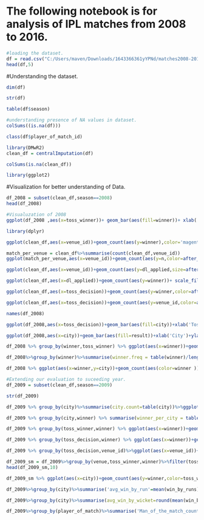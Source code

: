 # The following notebook is for analysis of IPL matches from 2008 to 2016.
```{r}
#loading the dataset.
df = read.csv("C:/Users/maven/Downloads/1643366361yYPNd/matches2008-2016.csv")
head(df,5)
```
#Understanding the dataset.
```{r}
dim(df)
```
```{r}
str(df)
```

```{r}
table(df$season)
```
```{r}
#understanding presence of NA values in dataset.
colSums((is.na(df)))
```
```{r}
class(df$player_of_match_id)
```
```{r}
library(DMwR2)
clean_df = centralImputation(df)
```
```{r}
colSums(is.na(clean_df))
```
```{r}
library(ggplot2)
```

#Visualization for better understanding of Data.
```{r}
df_2008 = subset(clean_df,season==2008)
head(df_2008)
```


```{r}
#Visualuzation of 2008
ggplot(df_2008 ,aes(x=toss_winner))+ geom_bar(aes(fill=winner))+ xlab('Toss Win')+ylab('Wins')+ggtitle('Winning given toss won')
```

```{r}
library(dplyr)
```
```{r}
ggplot(clean_df,aes(x=venue_id))+geom_count(aes(y=winner),color='magenta',alpha=0.5)+xlab('Venues')+ylab('Winner Counts')+theme(axis.text.x = element_text(hjust=1,size=10))
```

```{r}
match_per_venue = clean_df%>%summarise(count(clean_df,venue_id))
ggplot(match_per_venue,aes(x=venue_id))+geom_count(aes(y=n,color=after_stat(n),size=after_stat(n)))+guides(color='legend')+ylab('Matches')+xlab('venue')+ggtitle('Matches per venue')
```
```{r}
ggplot(clean_df,aes(x=venue_id))+geom_count(aes(y=dl_applied,size=after_stat(n),color=after_stat(n)))+guides(color='legend')+xlab('Venue')+ylab('DLS Applied')+ggtitle('Venue with DLS')
```
```{r}
ggplot(clean_df,aes(x=dl_applied))+geom_count(aes(y=winner))+ scale_fill_gradient(low="red", high="yellow")+xlab('DLS')+ylab('Winner')+ggtitle('Winner with DLS')
```
```{r}
ggplot(clean_df,aes(x=toss_decision))+geom_count(aes(y=winner,color=after_stat(n),size=after_stat(n)))+guides(color='legend')+xlab('Toss Decision')+ylab('Winner')+ggtitle('Winners with toss decision')
```

```{r}
ggplot(clean_df,aes(x=toss_decision))+geom_count(aes(y=venue_id,color=after_stat(n),size=after_stat(n)))+guides(color='legend')+xlab('Toss Decision')+ylab('Venue ID wise')+ggtitle('Toss decision taken venue wise')
```
```{r}
names(df_2008)
```

```{r}
ggplot(df_2008,aes(x=toss_decision))+geom_bar(aes(fill=city))+xlab('Toss Decision')+ylab('City Counts')+ggtitle("Decision based on cities")
```
```{r}
ggplot(df_2008,aes(x=city))+geom_bar(aes(fill=result))+xlab('City')+ylab("Result Count")+ggtitle('Results of match citywise')
```

```{r}
df_2008 %>% group_by(winner,toss_winner) %>% ggplot(aes(x=winner))+geom_bar(aes(fill=toss_decision))+xlab('Winner')+ylab('Wining given toss decision')
```

```{r}
df_2008%>%group_by(winner)%>%summarise(winner.freq = table(winner)/length(df_2008$winner))%>%ggplot(aes(x=winner,y=winner.freq))+geom_col()+xlab('Winner')+ylab('Percentage of Win')+guides(color='legend')+ggtitle('Winn percentage of each team in 2008')
```

```{r}
df_2008 %>% ggplot(aes(x=winner,y=city))+geom_count(aes(color=winner ))+guides(color='legend')+xlab('Winner')+ylab('City')+ggtitle('Win counts of Teams in Home')
```
```{r}
#Extending our evaluation to suceeding year.
df_2009 = subset(clean_df,season==2009)
```

```{r}
str(df_2009)
```


```{r}
df_2009 %>% group_by(city)%>%summarise(city.count=table(city))%>%ggplot(aes(x=city,y=city.count))+geom_col(aes(fill=city,color=city))+xlab('City')+ylab('Count')+ggtitle('City with most match counts')+theme(axis.text.x = element_text(angle=90))
```


```{r}
df_2009 %>% group_by(city,winner) %>% summarise(winner_per_city = table(winner)) %>%ggplot(aes(x=city,y=winner_per_city))+geom_point(aes(col=winner))+xlab('Winner')+ylab('Wins')+ggtitle('Team with most wins at each venue')+theme(axis.text.x=element_text(angle=90))
```

```{r}
df_2009 %>% group_by(toss_winner,winner) %>% ggplot(aes(x=winner))+geom_bar(aes(fill=toss_winner))+xlab('Winners')+ylab('Count')+ggtitle('Wining after toss win')
```
```{r}
df_2009 %>% group_by(toss_decision,winner) %>% ggplot(aes(x=winner))+geom_bar(aes(fill=toss_decision))+xlab('Winner')+ylab('Win counts')+ggtitle('Toss decision and wins')
```
```{r}
df_2009 %>% group_by(toss_decision,venue_id)%>%ggplot(aes(x=venue_id))+geom_bar(aes(fill=toss_decision))+guides(color='legend')+xlab('VenuesID')+ylab('Count')+ggtitle('Toss decision based on venues')
```

```{r}
df_2009_sm = df_2009%>%group_by(venue,toss_winner,winner)%>%filter(toss_winner==winner)
head(df_2009_sm,10)
```
```{r}
df_2009_sm %>% ggplot(aes(x=city))+geom_count(aes(y=winner,color=toss_winner,size=toss_winner))+guides(color='legend')+xlab('City')+ylab('Winner count by toss win')+ggtitle('Team winning after toss win at different venue')+theme(axis.text.x = element_text(angle=90))
```

```{r}
df_2009%>%group_by(city)%>%summarise('avg_win_by_run'=mean(win_by_runs))%>%ggplot(aes(x=city))+geom_col(aes(y=avg_win_by_run,fill=avg_win_by_run))+xlab('City')+ylab('Runs')+ggtitle('Average run by wins at each venue')+theme(axis.text.x=element_text(angle=90))
```

```{r}
df_2009%>%group_by(city)%>%summarise(avg_win_by_wicket=round(mean(win_by_wickets)))%>%ggplot(aes(x=city))+geom_col(aes(y=avg_win_by_wicket,fill=city))+xlab('City')+ylab('Average Wickets')+ggtitle('Avg wickets at each venue in matches won')+theme(axis.text.x=element_text(angle=90))
```
```{r}
df_2009%>%group_by(player_of_match)%>%summarise('Man_of_the_match_count'=table(player_of_match))%>%ggplot(aes(x=player_of_match))+geom_col(aes(y=Man_of_the_match_count,fill=Man_of_the_match_count))+xlab('Player of the match')+ylab('Count')+ggtitle('Most man of the match award by player')+theme(axis.text.x=element_text(angle=90))
```


















